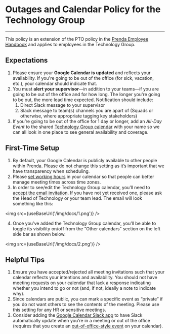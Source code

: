 
# Outages and Calendar Policy for the Technology Group


---

This policy is an extension of the PTO policy in the [Prenda Employee Handbook](https://drive.google.com/file/d/1yHROxyOMa-H62QaIG0GnHiijMCNqvPMg/view?usp=sharing) and applies to employees in the Technology Group.

## Expectations

1. Please ensure your **Google Calendar is updated** and reflects your availability. If you're going to be out of the office (for sick, vacation, etc.), your calendar should indicate that.
2. You must **alert your supervisor**—in addition to your teams—if you are going to be out of the office and for how long. The longer you're going to be out, the more lead time expected. Notification should include:
    1. Direct Slack message to your supervisor
    2. Slack message to team(s) channels you are apart of (Squads or otherwise, where appropriate tagging key stakeholders)
3. If you’re going to be out of the office for 1 day or longer, add an _All-Day Event_ to the shared [Technology Group calendar](https://calendar.google.com/calendar/render?cid=c_h61vas93m5fkt78e60n3g7eav8@group.calendar.google.com) with your name so we can all look in one place to see general availability and coverage.

## First-Time Setup

1. By default, your Google Calendar is publicly available to other people within Prenda. Please do not change this setting as it’s important that we have transparency when scheduling.
2. Please [set working hours](https://support.google.com/a/users/answer/9308669?hl=en) in your calendar so that people can better manage meeting times across time zones.
3. In order to see/edit the Technology Group calendar, you’ll need to [accept the email invitation](https://calendar.google.com/calendar/render?cid=c_h61vas93m5fkt78e60n3g7eav8@group.calendar.google.com). If you have not yet received one, please ask the Head of Technology or your team lead. The email will look something like this:

<img src={useBaseUrl('/img/docs/1.png')} />

4. Once you’ve added the Technology Group calendar, you’ll be able to toggle its visibility on/off from the “Other calendars” section on the left side bar as shown below.

<img src={useBaseUrl('/img/docs/2.png')} />


## Helpful Tips

1. Ensure you have accepted/rejected all meeting invitations such that your calendar reflects your intentions and availability. You should not have meeting requests on your calendar that lack a response indicating whether you intend to go or not (and, if not, ideally a note to indicate why).
2. Since calendars are public, you can mark a specific event as “private” if you do not want others to see the contents of the meeting. Please use this setting for any HR or sensitive meetings.
3. Consider adding the [Google Calendar Slack app](https://prenda.slack.com/apps/ADZ494LHY-google-calendar?utm_source=in-prod&utm_medium=inprod-link_app_directory-channel_settings-click&tab=more_info) to have Slack automatically update when you’re in a meeting or out of the office (requires that you create an [out-of-office-style event](https://workspaceupdates.googleblog.com/2018/06/better-manage-your-work-and-personal_27.html) on your calendar).
